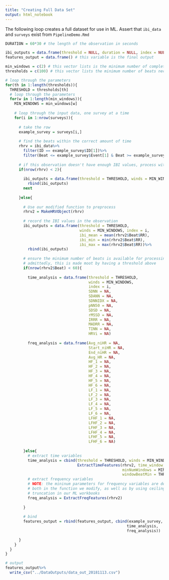 ```yaml
---
title: "Creating Full Data Set"
output: html_notebook
---
```


The following loop creates a full dataset for use in ML. Assert that `ibi_data` and `surveys` exist from `PipelineDemo.Rmd`

```r
DURATION = 60*30 # the length of the observation in seconds

ibi_outputs = data.frame(threshold = NULL, duration = NULL, index = NULL, ibi_mean = NULL, ibi_min = NULL, ibi_max = NULL) # this variable tracks the raw IBI input statistics
features_output = data.frame() # this variable is the final output

min_windows = c(2) # this vector lists is the minimum number of complete sliding windows necessary to create an observation
thresholds = c(100) # this vector lists the minimum number of beats necessary to add a complete sliding window to the observation

# loop through the parameters
for(th in 1:length(thresholds)){
  THRESHOLD = thresholds[th]
  # loop through the parameters  
  for(w in 1:length(min_windows)){
    MIN_WINDOWS = min_windows[w]
    
    # loop through the input data, one survey at a time
    for(i in 1:nrow(surveys)){
    
      # take the row
      example_survey = surveys[i,]
      
      # find the beats within the correct amount of time
      rhrv = ibi_data%>%
        filter(ID == example_survey$ID[1])%>%
        filter(Beat <= example_survey$Event[1] & Beat >= example_survey$Event[1] - DURATION)
      
      # if this observation doesn't have enough IBI values, process with NA
      if(nrow(rhrv) < 2){
          
        ibi_outputs = data.frame(threshold = THRESHOLD, winds = MIN_WINDOWS, index = i, ibi_mean = NA, ibi_min = NA, ibi_max = NA)%>%
          rbind(ibi_outputs)
        next
      
      }else{
        
        # Use our modified function to preprocess
        rhrv2 = MakeHRVObject(rhrv)
        
        # record the IBI values in the observation
        ibi_outputs = data.frame(threshold = THRESHOLD, 
                                 winds = MIN_WINDOWS, index = i, 
                                 ibi_mean = mean(rhrv2$Beat$RR),
                                 ibi_min = min(rhrv2$Beat$RR), 
                                 ibi_max = max(rhrv2$Beat$RR))%>%
          rbind(ibi_outputs)
        
        # ensure the minimum number of beats is available for processing
        # admittedly, this is made moot by having a threshold above
        if(nrow(rhrv2$Beat) < 60){
          
          time_analysis = data.frame(threshold = THRESHOLD, 
                                     winds = MIN_WINDOWS, 
                                     index = i,
                                     SDNN = NA,
                                     SDANN = NA,
                                     SDNNIDX = NA,
                                     pNN50 = NA,
                                     SDSD = NA,
                                     rMSSD = NA,
                                     IRRR = NA,
                                     MADRR = NA,
                                     TINN = NA,
                                     HRVi = NA)
          
          freq_analysis = data.frame(Avg_niHR = NA,
                                     Start_niHR = NA,
                                     End_niHR = NA,
                                     Avg_HR = NA,
                                     HF_1 = NA,
                                     HF_2 = NA,
                                     HF_3 = NA,
                                     HF_4 = NA,
                                     HF_5 = NA,
                                     HF_6 = NA,
                                     LF_1 = NA,
                                     LF_2 = NA,
                                     LF_3 = NA,
                                     LF_4 = NA,
                                     LF_5 = NA,
                                     LF_6 = NA,
                                     LFHF_1 = NA,
                                     LFHF_2 = NA,
                                     LFHF_3 = NA,
                                     LFHF_4 = NA,
                                     LFHF_5 = NA,
                                     LFHF_6 = NA)
          
        }else{
          # extract time variables
          time_analysis = cbind(threshold = THRESHOLD, winds = MIN_WINDOWS, index = i,
                                ExtractTimeFeatures(rhrv2, time_window_size = 300,
                                                    minNumWindows = MIN_WINDOWS,
                                                    windowBeatMin = THRESHOLD))
          # extract frequency variables
          # NOTE: the mininum parameters for frequency variables are defined
          # both in the function we modify, as well as by using ceiling and floor
          # truncation in our ML workbooks
          freq_analysis = ExtractFreqFeatures(rhrv2)
          
        }
        
        # bind
        features_output = rbind(features_output, cbind(example_survey,
                                                      time_analysis,
                                                      freq_analysis))

      }
    }
  }
}
```

```r
# output
features_output%>%
  write_csv("../DataOutputs/data_out_20181113.csv")
```

